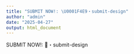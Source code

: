 ```yaml
---
title: "SUBMIT NOW!: ⁠\U0001F4E9・submit-design"
author: "admin"
date: "2025-04-27"
output: html_document
---
```


SUBMIT NOW!: ⁠📩・submit-design
